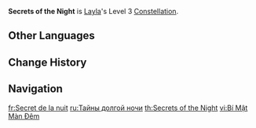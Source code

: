 {{Constellation Infobox
|image         = Constellation Secrets of the Night.png
|character     = Layla
|level         = 3
|description   = Increases the Level of [[Nights of Formal Focus]] by 3.<br>Maximum upgrade level is 15.
|utility1      = Talent Level Increase
|utility2      = Elemental Skill Level Increase
}}
'''Secrets of the Night''' is [[Layla]]'s Level 3 [[Constellation]].

==Other Languages==
{{Other Languages
|en      = Secrets of the Night
|zhs     = 长宵宣秘
|zhs_rm  = Chángxiāo Xuānmì
|zht     = 長宵宣秘
|zht_rm  = Chángxiāo Xuānmì
|zh_tl   = 
|ja      = 秘密を見せる長夜
|ja_rm   = Himitsu wo Miseru Chouya
|ja_tl   = The Long Night that Shows Secrets
|ko      = 긴 밤의 비밀
|ko_rm   = Gin Bam-ui Bimil
|ko_tl   = Secrets of the Long Night
|es      = Secretos de la noche
|es_tl   = Secrets of the Night
|fr      = Secret de la nuit
|fr_tl   = Secret of the Night
|ru      = Тайны долгой ночи
|ru_tl   = Secrets of the Long Night
|th      = Secrets of the Night
|vi      = Bí Mật Màn Đêm
|vi_tl   = Secrets of the Night
|de      = Geheimnisse der Nacht
|de_tl   = Secrets of the Night
|id      = Secrets of the Night
|pt      = Segredos da Noite
|pt_tl   = Secrets of the Night
|tr      = Gecenin Sırları
|tr_tl   = The Night's Secrets
|it      = Segreti della notte
|it_tl   = Secrets of the Night
}}

==Change History==
{{Change History|3.2}}

==Navigation==
{{Talent Navbox|Layla}}

[[fr:Secret de la nuit]]
[[ru:Тайны долгой ночи]]
[[th:Secrets of the Night]]
[[vi:Bí Mật Màn Đêm]]